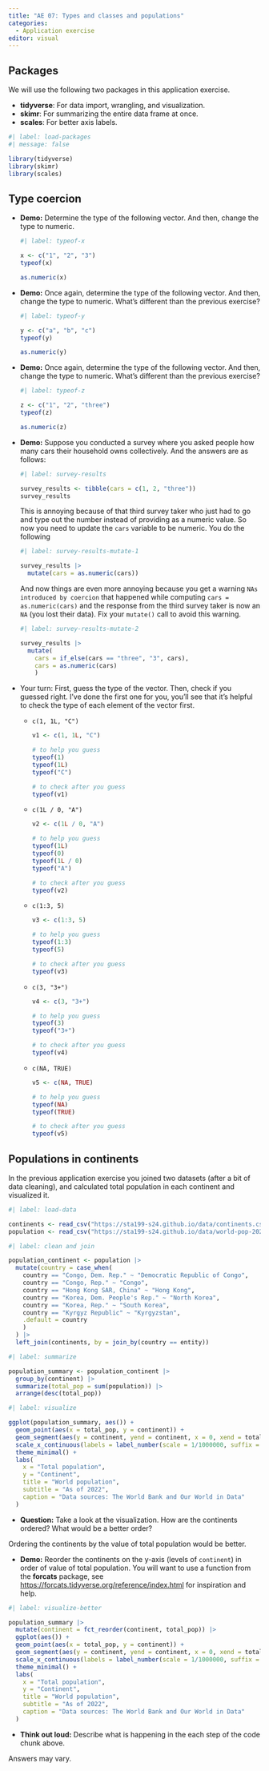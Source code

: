 ```yaml
---
title: "AE 07: Types and classes and populations"
categories: 
  - Application exercise
editor: visual
---
```


## Packages

We will use the following two packages in this application exercise.

-   **tidyverse**: For data import, wrangling, and visualization.
-   **skimr**: For summarizing the entire data frame at once.
-   **scales**: For better axis labels.

```r
#| label: load-packages
#| message: false

library(tidyverse)
library(skimr)
library(scales)
```

## Type coercion

-   **Demo:** Determine the type of the following vector.
    And then, change the type to numeric.

    ```r
    #| label: typeof-x

    x <- c("1", "2", "3")
    typeof(x)

    as.numeric(x)
    ```

-   **Demo:** Once again, determine the type of the following vector.
    And then, change the type to numeric.
    What's different than the previous exercise?

    ```r
    #| label: typeof-y

    y <- c("a", "b", "c")
    typeof(y)

    as.numeric(y)
    ```

-   **Demo:** Once again, determine the type of the following vector.
    And then, change the type to numeric.
    What's different than the previous exercise?

    ```r
    #| label: typeof-z

    z <- c("1", "2", "three")
    typeof(z)

    as.numeric(z)
    ```

-   **Demo:** Suppose you conducted a survey where you asked people how many cars their household owns collectively.
    And the answers are as follows:

    ```r
    #| label: survey-results

    survey_results <- tibble(cars = c(1, 2, "three"))
    survey_results
    ```

    This is annoying because of that third survey taker who just had to go and type out the number instead of providing as a numeric value.
    So now you need to update the `cars` variable to be numeric.
    You do the following

    ```r
    #| label: survey-results-mutate-1

    survey_results |>
      mutate(cars = as.numeric(cars))
    ```

    And now things are even more annoying because you get a warning `NAs introduced by coercion` that happened while computing `cars = as.numeric(cars)` and the response from the third survey taker is now an `NA` (you lost their data).
    Fix your `mutate()` call to avoid this warning.

    ```r
    #| label: survey-results-mutate-2

    survey_results |>
      mutate(
        cars = if_else(cars == "three", "3", cars),
        cars = as.numeric(cars)
        )
    ```

-   Your turn: First, guess the type of the vector.
    Then, check if you guessed right.
    I've done the first one for you, you'll see that it's helpful to check the type of each element of the vector first.

    -   `c(1, 1L, "C")`

        ```r
        v1 <- c(1, 1L, "C")

        # to help you guess
        typeof(1)
        typeof(1L)
        typeof("C")

        # to check after you guess
        typeof(v1)
        ```

    -   `c(1L / 0, "A")`

        ```r
        v2 <- c(1L / 0, "A")

        # to help you guess
        typeof(1L)
        typeof(0)
        typeof(1L / 0)
        typeof("A")

        # to check after you guess
        typeof(v2)
        ```

    -   `c(1:3, 5)`

        ```r
        v3 <- c(1:3, 5)

        # to help you guess
        typeof(1:3)
        typeof(5)

        # to check after you guess
        typeof(v3)
        ```

    -   `c(3, "3+")`

        ```r
        v4 <- c(3, "3+")

        # to help you guess
        typeof(3)
        typeof("3+")

        # to check after you guess
        typeof(v4)
        ```

    -   `c(NA, TRUE)`

        ```r
        v5 <- c(NA, TRUE)

        # to help you guess
        typeof(NA)
        typeof(TRUE)

        # to check after you guess
        typeof(v5)
        ```

## Populations in continents

In the previous application exercise you joined two datasets (after a bit of data cleaning), and calculated total population in each continent and visualized it.

```r
#| label: load-data

continents <- read_csv("https://sta199-s24.github.io/data/continents.csv")
population <- read_csv("https://sta199-s24.github.io/data/world-pop-2022.csv")
```

```r
#| label: clean and join

population_continent <- population |>
  mutate(country = case_when(
    country == "Congo, Dem. Rep." ~ "Democratic Republic of Congo",
    country == "Congo, Rep." ~ "Congo",
    country == "Hong Kong SAR, China" ~ "Hong Kong",
    country == "Korea, Dem. People's Rep." ~ "North Korea",
    country == "Korea, Rep." ~ "South Korea",
    country == "Kyrgyz Republic" ~ "Kyrgyzstan",
    .default = country
    )
  ) |>
  left_join(continents, by = join_by(country == entity))
```

```r
#| label: summarize

population_summary <- population_continent |>
  group_by(continent) |>
  summarize(total_pop = sum(population)) |>
  arrange(desc(total_pop))
```

```r
#| label: visualize

ggplot(population_summary, aes()) +
  geom_point(aes(x = total_pop, y = continent)) +
  geom_segment(aes(y = continent, yend = continent, x = 0, xend = total_pop)) +
  scale_x_continuous(labels = label_number(scale = 1/1000000, suffix = " bil")) +
  theme_minimal() +
  labs(
    x = "Total population",
    y = "Continent",
    title = "World population",
    subtitle = "As of 2022",
    caption = "Data sources: The World Bank and Our World in Data"
  )
```

-   **Question:** Take a look at the visualization.
    How are the continents ordered?
    What would be a better order?

Ordering the continents by the value of total population would be better.

-   **Demo:** Reorder the continents on the y-axis (levels of `continent`) in order of value of total population.
    You will want to use a function from the **forcats** package, see <https://forcats.tidyverse.org/reference/index.html> for inspiration and help.

```r
#| label: visualize-better

population_summary |>
  mutate(continent = fct_reorder(continent, total_pop)) |>
  ggplot(aes()) +
  geom_point(aes(x = total_pop, y = continent)) +
  geom_segment(aes(y = continent, yend = continent, x = 0, xend = total_pop)) +
  scale_x_continuous(labels = label_number(scale = 1/1000000, suffix = " bil")) +
  theme_minimal() +
  labs(
    x = "Total population",
    y = "Continent",
    title = "World population",
    subtitle = "As of 2022",
    caption = "Data sources: The World Bank and Our World in Data"
  )
```

-   **Think out loud:** Describe what is happening in the each step of the code chunk above.

Answers may vary.
